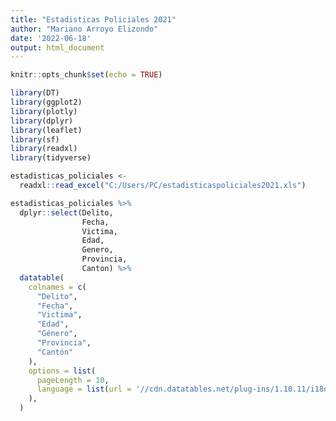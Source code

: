 ---
title: "Estadisticas Policiales 2021"
author: "Mariano Arroyo Elizondo"
date: '2022-06-18'
output: html_document
---

```{r setup, include=FALSE}
knitr::opts_chunk$set(echo = TRUE)
```

```{r carga-paquetes, message=FALSE}

library(DT)
library(ggplot2)
library(plotly)
library(dplyr)
library(leaflet)
library(sf)
library(readxl)
library(tidyverse)
```

```{r lectura-datos, message=FALSE}
estadisticas_policiales <-
  readxl::read_excel("C:/Users/PC/estadisticaspoliciales2021.xls")
```

```{r tabla}
estadisticas_policiales %>%
  dplyr::select(Delito,
                Fecha,
                Victima,
                Edad,
                Genero,
                Provincia,
                Canton) %>%
  datatable(
    colnames = c(
      "Delito",
      "Fecha",
      "Victima",
      "Edad",
      "Género",
      "Provincia",
      "Cantón"
    ),
    options = list(
      pageLength = 10,
      language = list(url = '//cdn.datatables.net/plug-ins/1.10.11/i18n/Spanish.json')
    ),
  )
```